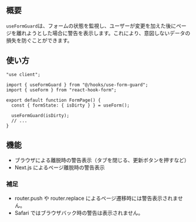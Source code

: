 
<DemoCanvas>
  <Demo />
</DemoCanvas>

## 概要

`useFormGuard`は、フォームの状態を監視し、ユーザーが変更を加えた後にページを離れようとした場合に警告を表示します。これにより、意図しないデータの損失を防ぐことができます。

## 使い方

```tsx
"use client";

import { useFormGuard } from "@/hooks/use-form-guard";
import { useForm } from "react-hook-form";

export default function FormPage() {
  const { formState: { isDirty } } = useForm();

  useFormGuard(isDirty);
  // ...
}
```

## 機能

- ブラウザによる離脱時の警告表示（タブを閉じる、更新ボタンを押すなど）
- Next.js によるページ離脱時の警告表示

### 補足

- router.push や router.replace によるページ遷移時には警告表示されません。
- Safari ではブラウザバック時の警告は表示されません。
